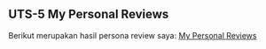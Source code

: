 ## UTS-5 My Personal Reviews

Berikut merupakan hasil persona review saya:
[My Personal Reviews](https://docs.google.com/spreadsheets/d/1fOX1F7YRu6gGlDo0RRT4SAuMYz3ALfuE/edit?usp=sharing){target="_blank"}
